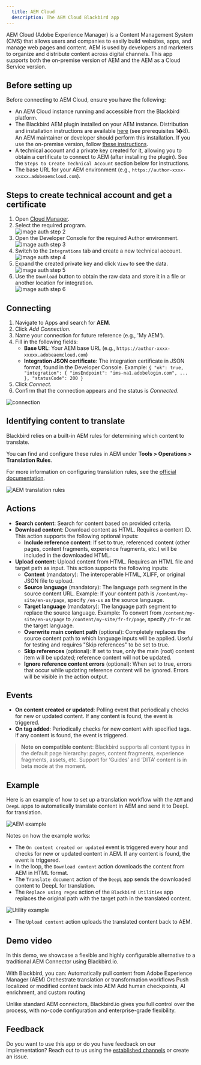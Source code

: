 ```yaml
---
  title: AEM Cloud
  description: The AEM Cloud Blackbird app
---
```


<LinkCard title="View on Github" target="_blank" href="https://github.com/bb-io/AdobeExperienceManager" icon="github" />

AEM Cloud (Adobe Experience Manager) is a Content Management System (CMS) that allows users and companies to easily build websites, apps, and manage web pages and content. AEM is used by developers and marketers to organize and distribute content across digital channels. This app supports both the on-premise version of AEM and the AEM as a Cloud Service version.

## Before setting up

Before connecting to AEM Cloud, ensure you have the following:

- An AEM Cloud instance running and accessible from the Blackbird platform.
- The Blackbird AEM plugin installed on your AEM instance. Distribution and installation instructions are available [here](https://github.com/bb-io/AEM) (see prerequisites 1�8). An AEM maintainer or developer should perform this installation. If you use the on-premise version, follow [these instructions](https://github.com/bb-io/AEM/blob/main-aem-on-prem/README.md).
- A technical account and a private key created for it, allowing you to obtain a certificate to connect to AEM (after installing the plugin). See the `Steps to Create Technical Account` section below for instructions.
- The base URL for your AEM environment (e.g., `https://author-xxxx-xxxxx.adobeaemcloud.com`).

## Steps to create technical account and get a certificate

1. Open [Cloud Manager](https://experience.adobe.com/cloud-manager/landing.html).
2. Select the required program.  
   ![image auth step 2](https://raw.githubusercontent.com/bb-io/AdobeExperienceManager/main/docs/images/auth_step_2.png)
3. Open the Developer Console for the required Author environment.  
   ![image auth step 3](https://raw.githubusercontent.com/bb-io/AdobeExperienceManager/main/docs/images/auth_step_3.png)
4. Switch to the `Integrations` tab and create a new technical account.  
   ![image auth step 4](https://raw.githubusercontent.com/bb-io/AdobeExperienceManager/main/docs/images/auth_step_4.png)
5. Expand the created private key and click `View` to see the data.  
   ![image auth step 5](https://raw.githubusercontent.com/bb-io/AdobeExperienceManager/main/docs/images/auth_step_5.png)
6. Use the `Download` button to obtain the raw data and store it in a file or another location for integration.  
   ![image auth step 6](https://raw.githubusercontent.com/bb-io/AdobeExperienceManager/main/docs/images/auth_step_6.png)

## Connecting

1. Navigate to Apps and search for **AEM**.
2. Click _Add Connection_.
3. Name your connection for future reference (e.g., 'My AEM').
4. Fill in the following fields:
   - **Base URL**: Your AEM base URL (e.g., `https://author-xxxx-xxxxx.adobeaemcloud.com`)
   - **Integration JSON certificate**: The integration certificate in JSON format, found in the Developer Console. Example: `{ "ok": true, "integration": { "imsEndpoint": "ims-na1.adobelogin.com", ... }, "statusCode": 200 }`
5. Click _Connect_.
6. Confirm that the connection appears and the status is _Connected_.

![connection](https://raw.githubusercontent.com/bb-io/AdobeExperienceManager/main/docs/images/connection.png)

## Identifying content to translate

Blackbird relies on a built-in AEM rules for determining which content to translate.

You can find and configure these rules in AEM under **Tools > Operations > Translation Rules**.

For more information on configuring translation rules, see the [official documentation](https://experienceleague.adobe.com/en/docs/experience-manager-cloud-service/content/sites/administering/reusing-content/translation/rules).

![AEM translation rules](https://raw.githubusercontent.com/bb-io/AdobeExperienceManager/main/docs/images/aem_translation_rules.png)

## Actions

- **Search content**: Search for content based on provided criteria.
- **Download content**: Download content as HTML. Requires a content ID. This action supports the following optional inputs:
   - **Include reference content**: If set to true, referenced content (other pages, content fragments, experience fragments, etc.) will be included in the downloaded HTML.
- **Upload content**: Upload content from HTML. Requires an HTML file and target path as input. This action supports the following inputs:
   - **Content** (mandatory): The interoperable HTML, XLIFF, or original JSON file to upload.
   - **Source language** (mandatory): The language path segment in the source content URL. Example: If your content path is `/content/my-site/en-us/page`, specify `/en-us` as the source language.
   - **Target language** (mandatory): The language path segment to replace the source language. Example: To convert from `/content/my-site/en-us/page` to `/content/my-site/fr-fr/page`, specify `/fr-fr` as the target language.
   - **Overwrite main content path** (optional): Completely replaces the source content path to which language inputs will be applied. Useful for testing and requires "Skip references" to be set to true.
   - **Skip references** (optional): If set to true, only the main (root) content item will be updated; reference content will not be updated.
   - **Ignore reference content errors** (optional): When set to true, errors that occur while updating reference content will be ignored. Errors will be visible in the action output.

## Events

- **On content created or updated**: Polling event that periodically checks for new or updated content. If any content is found, the event is triggered.
- **On tag added**: Periodically checks for new content with specified tags. If any content is found, the event is triggered.

> **Note on compatible content**: Blackbird supports all content types in the default page hierarchy: pages, content fragments, experience fragments, assets, etc. Support for ‘Guides’ and ‘DITA’ content is in beta mode at the moment.

## Example

Here is an example of how to set up a translation workflow with the `AEM` and `DeepL` apps to automatically translate content in AEM and send it to DeepL for translation.

![AEM example](https://raw.githubusercontent.com/bb-io/AdobeExperienceManager/main/docs/images/aem_example.png)

Notes on how the example works:
- The `On content created or updated` event is triggered every hour and checks for new or updated content in AEM. If any content is found, the event is triggered.
- In the loop, the `Download content` action downloads the content from AEM in HTML format.
- The `Translate document` action of the `DeepL` app sends the downloaded content to DeepL for translation.
- The `Replace using regex` action of the `Blackbird Utilities` app replaces the original path with the target path in the translated content.

![Utility example](https://raw.githubusercontent.com/bb-io/AdobeExperienceManager/main/docs/images/utility_example.png)

- The `Upload content` action uploads the translated content back to AEM.

## Demo video

In this demo, we showcase a flexible and highly configurable alternative to a traditional AEM Connector using Blackbird.io.

With Blackbird, you can:
Automatically pull content from Adobe Experience Manager (AEM)
Orchestrate translation or transformation workflows
Push localized or modified content back into AEM
Add human checkpoints, AI enrichment, and custom routing

Unlike standard AEM connectors, Blackbird.io gives you full control over the process, with no-code configuration and enterprise-grade flexibility.


<YouTube id="https://youtu.be/aOInlw5ADGo" />

## Feedback

Do you want to use this app or do you have feedback on our implementation? Reach out to us using the [established channels](https://www.blackbird.io/) or create an issue.


